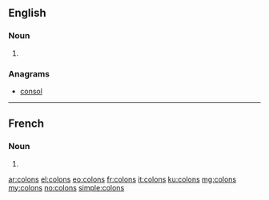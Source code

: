 {{also|colóns|còlons|côlons}}
==English==

===Noun===
{{head|en|plural}}

# {{plural of|colon|lang=en}}

===Anagrams===
* [[consol#English|consol]]

----

==French==

===Noun===
{{head|fr|plural|g=m-p}}

# {{plural of|colon|lang=fr}}

[[ar:colons]]
[[el:colons]]
[[eo:colons]]
[[fr:colons]]
[[it:colons]]
[[ku:colons]]
[[mg:colons]]
[[my:colons]]
[[no:colons]]
[[simple:colons]]